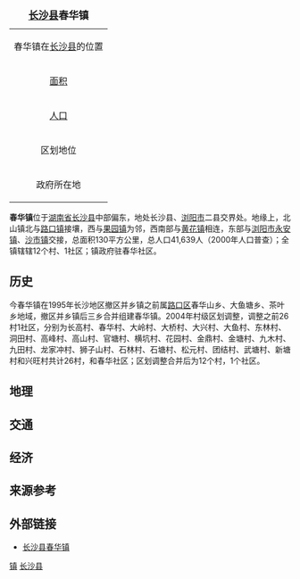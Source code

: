 {| border="1" cellpadding="2" cellspacing="0" align="right"
|+ <span style="font-size:large;">'''[[长沙县|长沙县]]春华镇'''</span>
|-----
|align=center colspan=2|春华镇在[[长沙县|长沙县]]的位置<br>
{{Image label begin|image=Divisions of Changsha county.gif|width={{{width|280}}}|float={{{float|none}}}}} 
{{Image label|x=0.60|y=0.68|scale={{{width|280}}}|text='''春华镇'''}} 
{{Image label|x=0.60|y=0.73|scale={{{width|280}}}|text=[[File:Red_pog.svg|9px]]}} 
{{Image label end}}
|-----
| [[面积|面积]]|| <span style="font-size:small;">130[[公里|公里]]<sup>2</sup></span>
|-----
| [[人口|人口]] || <span style="font-size:small;">41,639人（2000年）</span>
|-----
| 区划地位 || 长沙县乡镇
|-----
| 政府所在地 ||春华社区
|}

'''春华镇'''位于[[湖南省|湖南省]][[长沙县|长沙县]]中部偏东，地处长沙县、[[浏阳市|浏阳市]]二县交界处。地缘上，北山镇北与[[路口镇_(长沙县)|路口镇]]接壤，西与[[果园镇_(长沙县)|果园镇]]为邻，西南部与[[黄花镇_(长沙县)|黄花镇]]相连，东部与[[浏阳市|浏阳市]][[永安镇_(浏阳市)|永安镇]]、[[沙市镇_(浏阳市)|沙市镇]]交接，总面积130平方公里，总人口41,639人（2000年人口普查）；全镇辖辖12个村、1社区；镇政府驻春华社区。

==历史==
今春华镇在1995年长沙地区撤区并乡镇之前属[[路口区|路口区]]春华山乡、大鱼塘乡、茶叶乡地域，撤区并乡镇后三乡合并组建春华镇。2004年村级区划调整，调整之前26村1社区，分别为长高村、春华村、大岭村、大桥村、大兴村、大鱼村、东林村、洞田村、高峰村、高山村、官塘村、横坑村、花园村、金鼎村、金塘村、九木村、九田村、龙家冲村、狮子山村、石林村、石塘村、松元村、团结村、武塘村、新塘村和兴旺村共计26村，和春华社区；区划调整合并后为12个村，1个社区。

==地理==

==交通==

==经济==

==来源参考==
{{Reflist}}

==外部链接==
* [https://web.archive.org/web/20080705201025/http://www.csxbsz.gov.cn/ 长沙县春华镇]

{{长沙县行政区划}}
[[Category:长沙县行政区划|镇]]
[[Category:长沙乡镇|长沙县]]